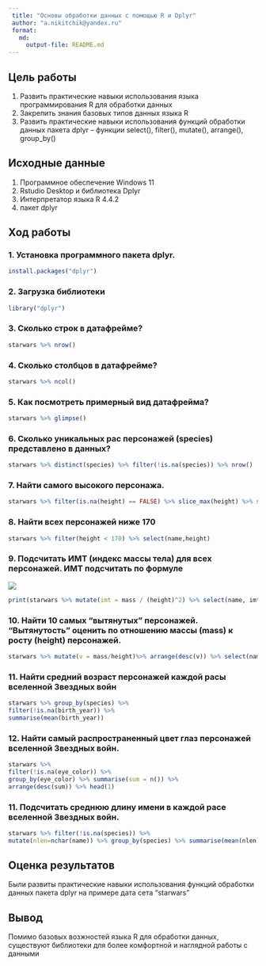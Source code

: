 ```yaml
---
 title: "Основы обработки данных с помощью R и Dplyr"
 author: "a.nikitchik@yandex.ru"
 format: 
   md:
     output-file: README.md
---
```


## Цель работы 

  1. Развить практические навыки использования языка программирования R для обработки данных
  2. Закрепить знания базовых типов данных языка R
  3. Развить практические навыки использования функций обработки данных пакета dplyr – функции select(), filter(), mutate(), arrange(), group_by()
  
## Исходные данные 
 
 1. Программное обеспечение Windows 11
 2. Rstudio Desktop и библиотека Dplyr
 3. Интерпретатор языка R 4.4.2
 4. пакет dplyr
 
 
## Ход работы

### 1. Установка программного пакета dplyr.

```r
install.packages("dplyr")
```

### 2. Загрузка библиотеки
```r
library("dplyr")
```
### 3. Сколько строк в датафрейме?
```r
starwars %>% nrow()
```
### 4. Сколько столбцов в датафрейме? 
```r
starwars %>% ncol()
```
### 5. Как посмотреть примерный вид датафрейма?
```r
starwars %>% glimpse()
```
### 6. Сколько уникальных рас персонажей (species) представлено в данных?
```r
starwars %>% distinct(species) %>% filter(!is.na(species)) %>% nrow()
```
### 7. Найти самого высокого персонажа.
```r
starwars %>% filter(is.na(height) == FALSE) %>% slice_max(height) %>% select(name,height)
```
### 8. Найти всех персонажей ниже 170
```r
starwars %>% filter(height < 170) %>% select(name,height)
```
### 9. Подсчитать ИМТ (индекс массы тела) для всех персонажей. ИМТ подсчитать по формуле
  
  ![](img/png1.png)
```r
print(starwars %>% mutate(imt = mass / (height)^2) %>% select(name, imt))
```
### 10. Найти 10 самых “вытянутых” персонажей. “Вытянутость” оценить по отношению массы (mass) к росту (height) персонажей.
```r
starwars %>% mutate(v = mass/height)%>% arrange(desc(v)) %>% select(name,v) %>% head(n=10)
```
### 11. Найти средний возраст персонажей каждой расы вселенной Звездных войн
```r
starwars %>% group_by(species) %>% 
filter(!is.na(birth_year)) %>% 
summarise(mean(birth_year))
```
### 12. Найти самый распространенный цвет глаз персонажей вселенной Звездных войн.
```r
starwars %>% 
filter(!is.na(eye_color)) %>%  
group_by(eye_color) %>% summarise(sum = n()) %>%
arrange(desc(sum)) %>% head(1)
```
### 11. Подсчитать среднюю длину имени в каждой расе вселенной Звездных войн.
```r
starwars %>% filter(!is.na(species)) %>%
mutate(nlen=nchar(name)) %>% group_by(species) %>% summarise(mean(nlen))
```
## Оценка результатов 

Были развиты практические навыки использования функций обработки данных пакета dplyr на примере дата сета "starwars"

## Вывод 

Помимо базовых возжностей языка R для обработки данных, существуют библиотеки для более комфортной и наглядной работы с данными